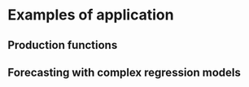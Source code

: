 # Examples of application {#Examples}


## Production functions


## Forecasting with complex regression models


